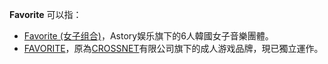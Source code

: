 '''Favorite''' 可以指：
*[[Favorite_(女子组合)|Favorite (女子组合)]]，Astory娱乐旗下的6人韓國女子音樂團體。
*[[FAVORITE|FAVORITE]]，原為[[CROSSNET|CROSSNET]]有限公司旗下的成人游戏品牌，現已獨立運作。

{{消歧義|cat=非中文名稱消歧義}}